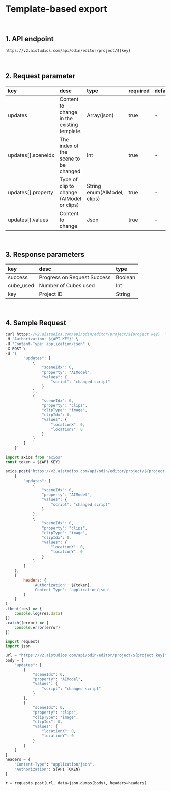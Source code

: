 # Template-based export


<br/>

## 1. API endpoint

```http
https://v2.aistudios.com/api/odin/editor/project/${key}
```

<br/>

## 2. Request parameter

|key|desc|type|required|default|
|:---|:---|:---|:---|:---|
|updates|Content to change in the existing template.|Array(json)|true|-|
|updates[].sceneIdx|The index of the scene to be changed|Int|true|-|
|updates[].property|Type of clip to change (AIModel or clips)|String enum(AIModel, clips)|true|-|
|updates[].values|Content to change|Json|true|-|

<br/>

## 3. Response parameters

|key|desc|type|
|:---|:---|:---|
|success|Progress on Request Success|Boolean|
|cube_used|Number of Cubes used|Int|
|key|Project ID|String|

<br/>


## 4. Sample Request


<Tabs>
<TabItem value="curl" label="cURL">

```js
curl https://v2.aistudios.com/api/odin/editor/project/${project key}  \
-H "Authorization: ${API KEY}" \
-H "Content-Type: application/json" \
-X POST \
-d '{
        "updates": [
            {
                "sceneIdx": 0,
                "property": "AIModel",
                "values": {
                    "script": "changed script"
                }
            },
            {
                "sceneIdx": 0,
                "property": "clips",
                "clipType": "image",
                "clipIdx": 0,
                "values": {
                    "locationX": 0,
                    "locationY": 0
                }
            }
        ]
    }'
```

</TabItem>
<TabItem value="js" label="Node.js">

```js
import axios from "axios" 
const token = ${API KEY}

axios.post('https://v2.aistudios.com/api/odin/editor/project/${project key}', 
    {
        "updates": [
            {
                "sceneIdx": 0,
                "property": "AIModel",
                "values": {
                    "script": "changed script"
                }
            },
            {
                "sceneIdx": 0,
                "property": "clips",
                "clipType": "image",
                "clipIdx": 0,
                "values": {
                    "locationX": 0,
                    "locationY": 0
                }
            }
        ]
    },
    {
        headers: {
            'Authorization': ${token},
            'Content-Type': 'application/json'
        }
    }
)
.then((res) => {
    console.log(res.data)
})
.catch((error) => {
    console.error(error)
})
```

</TabItem>
<TabItem value="py" label="Python">

```py
import requests
import json

url = "https://v2.aistudios.com/api/odin/editor/project/${project key}"
body = {
    "updates": [
        {
            "sceneIdx": 0,
            "property": "AIModel",
            "values": {
                "script": "changed script"
            }
        },
        {
            "sceneIdx": 0,
            "property": "clips",
            "clipType": "image",
            "clipIdx": 0,
            "values": {
                "locationX": 0,
                "locationY": 0
            }
        }
    ]
}
headers = {
    "Content-Type": "application/json",
    "Authorization": ${API TOKEN}
}

r = requests.post(url, data=json.dumps(body), headers=headers)
```

</TabItem>
</Tabs>
